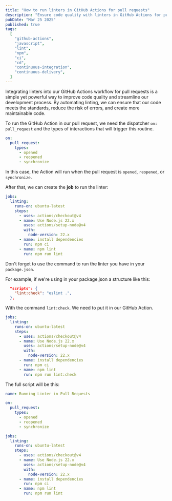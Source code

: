 ```yaml
---
title: "How to run linters in GitHub Actions for pull requests"
description: "Ensure code quality with linters in GitHub Actions for pull requests. Automating linting on opened, reopened, or synchronized PRs."
pubDate: "Mar 25 2025"
published: true
tags:
  [
    "github-actions",
    "javascript",
    "lint",
    "npm",
    "ci",
    "cd",
    "continuous-integration",
    "continuous-delivery",
  ]
---
```


Integrating linters into our GitHub Actions workflow for pull requests is a simple yet powerful way to improve code quality and streamline our development process. By automating linting, we can ensure that our code meets the standards, reduce the risk of errors, and create more maintainable code.

To run the GitHub Action in our pull request, we need the dispatcher `on: pull_request` and the types of interactions that will trigger this routine.

```yml title="on_pull_request.yml"
on:
  pull_request:
    types:
      - opened
      - reopened
      - synchronize
```

In this case, the Action will run when the pull request is `opened`, `reopened`, or `synchronize`.

After that, we can create the **job** to run the linter:

```yml title="on_pull_request.yml"
jobs:
  linting:
    runs-on: ubuntu-latest
    steps:
      - uses: actions/checkout@v4
      - name: Use Node.js 22.x
        uses: actions/setup-node@v4
        with:
          node-version: 22.x
      - name: install dependencies
        run: npm ci
      - name: npm lint
        run: npm run lint
```

Don't forget to use the command to run the linter you have in your `package.json`.

For example, if we're using in your package.json a structure like this:

```json title="package.json"
  "scripts": {
    "lint:check": "eslint .",
  },
```

With the command `lint:check`. We need to put it in our GitHub Action.

```yml title="on_pull_request.yml" ins={13}
jobs:
  linting:
    runs-on: ubuntu-latest
    steps:
      - uses: actions/checkout@v4
      - name: Use Node.js 22.x
        uses: actions/setup-node@v4
        with:
          node-version: 22.x
      - name: install dependencies
        run: npm ci
      - name: npm lint
        run: npm run lint:check
```

The full script will be this:

```yml title="on_pull_request.yml"
name: Running Linter in Pull Requests

on:
  pull_request:
    types:
      - opened
      - reopened
      - synchronize

jobs:
  linting:
    runs-on: ubuntu-latest
    steps:
      - uses: actions/checkout@v4
      - name: Use Node.js 22.x
        uses: actions/setup-node@v4
        with:
          node-version: 22.x
      - name: install dependencies
        run: npm ci
      - name: npm lint
        run: npm run lint
```
